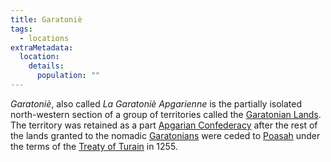 ```yaml
---
title: Garatoniè
tags:
  - locations
extraMetadata:
  location:
    details:
      population: ""
---
```


*Garatoniè*, also called *La Garatoniè Apgarienne* is the partially isolated
north-western section of a group of territories called the
[Garatonian Lands](/locations/garatonian-lands). The territory was retained as a part
[Apgarian Confederacy](/locations/apgar) after the rest of the lands granted to the
nomadic [Garatonians](/ethnicities/garatonian/) were ceded to
[Poasah](/locations/poasah) under the terms of the
[Treaty of Turain](/world-novelty/treaty-of-turain/)
in 1255.
